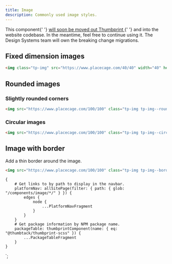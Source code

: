 ```yaml
---
title: Image
description: Commonly used image styles.
---
```



<ComponentHeader data={props.data} />

<Alert title="This component is moving out of Thumbprint" type="warning">
    This component{' '}
    <a href="https://github.com/thumbtack/thumbprint/issues/544">
        will soon be moved out Thumbprint
    </a>{' '}
    and into the website codebase. In the meantime, feel free to continue using it. The Design
    Systems team will own the breaking change migrations.
</Alert>

## Fixed dimension images

```html
<img class="tp-img" src="https://www.placecage.com/40/40" width="40" height="40" />
```

## Rounded images

### Slightly rounded corners

```html
<img src="https://www.placecage.com/100/100" class="tp-img tp-img--round" />
```

### Circular images

```html
<img src="https://www.placecage.com/100/100" class="tp-img tp-img--circle" />
```

## Image with border

Add a thin border around the image.

```html
<img src="https://www.placecage.com/100/100" class="tp-img tp-img--border" />
```

<ComponentFooter data={props.data} />

    {
        # Get links to by path to display in the navbar.
        platformNav: allSitePage(filter: { path: { glob: "/components/image/*/" } }) {
            edges {
                node {
                    ...PlatformNavFragment
                }
            }
        }
        # Get package information by NPM package name.
        packageTable: thumbprintComponent(name: { eq: "@thumbtack/thumbprint-scss" }) {
            ...PackageTableFragment
        }
    }
`;
